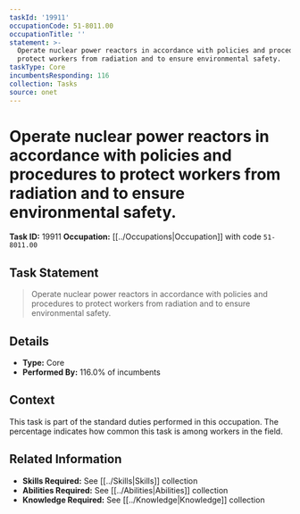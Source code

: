 ```yaml
---
taskId: '19911'
occupationCode: 51-8011.00
occupationTitle: ''
statement: >-
  Operate nuclear power reactors in accordance with policies and procedures to
  protect workers from radiation and to ensure environmental safety.
taskType: Core
incumbentsResponding: 116
collection: Tasks
source: onet
---
```

# Operate nuclear power reactors in accordance with policies and procedures to protect workers from radiation and to ensure environmental safety.

**Task ID:** 19911
**Occupation:** [[../Occupations|Occupation]] with code `51-8011.00`

## Task Statement

> Operate nuclear power reactors in accordance with policies and procedures to protect workers from radiation and to ensure environmental safety.

## Details

- **Type:** Core
- **Performed By:** 116.0% of incumbents

## Context

This task is part of the standard duties performed in this occupation. The percentage indicates how common this task is among workers in the field.

## Related Information

- **Skills Required:** See [[../Skills|Skills]] collection
- **Abilities Required:** See [[../Abilities|Abilities]] collection
- **Knowledge Required:** See [[../Knowledge|Knowledge]] collection
